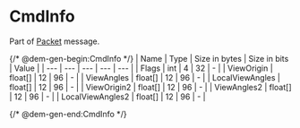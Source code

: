 # CmdInfo

Part of [Packet](../messages/packet) message.

{/* @dem-gen-begin:CmdInfo */}
| Name | Type | Size in bytes | Size in bits | Value |
| --- | --- | --- | --- | --- |
| Flags | int | 4 | 32 | - |
| ViewOrigin | float[] | 12 | 96 | - |
| ViewAngles | float[] | 12 | 96 | - |
| LocalViewAngles | float[] | 12 | 96 | - |
| ViewOrigin2 | float[] | 12 | 96 | - |
| ViewAngles2 | float[] | 12 | 96 | - |
| LocalViewAngles2 | float[] | 12 | 96 | - |

{/* @dem-gen-end:CmdInfo */}
